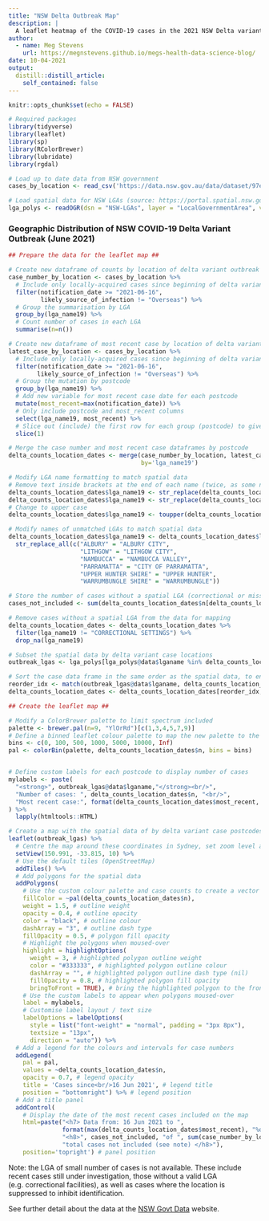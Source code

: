 ```yaml
---
title: "NSW Delta Outbreak Map"
description: |
  A leaflet heatmap of the COVID-19 cases in the 2021 NSW Delta variant outbreak.
author:
  - name: Meg Stevens
    url: https://megnstevens.github.io/megs-health-data-science-blog/
date: 10-04-2021
output:
  distill::distill_article:
    self_contained: false
---
```



```r
knitr::opts_chunk$set(echo = FALSE)

# Required packages
library(tidyverse)
library(leaflet)
library(sp)
library(RColorBrewer)
library(lubridate)
library(rgdal)
```


```r
# Load up to date data from NSW government
cases_by_location <- read_csv('https://data.nsw.gov.au/data/dataset/97ea2424-abaf-4f3e-a9f2-b5c883f42b6a/resource/2776dbb8-f807-4fb2-b1ed-184a6fc2c8aa/download/confirmed_cases_table4_location_likely_source.csv')

# Load spatial data for NSW LGAs (source: https://portal.spatial.nsw.gov.au/portal/home/item.html?id=3e1edb6861524b5490c74db81e42433a)
lga_polys <- readOGR(dsn = "NSW-LGAs", layer = "LocalGovernmentArea", verbose = FALSE)
```

### Geographic Distribution of NSW COVID-19 Delta Variant Outbreak (June 2021)

```r
## Prepare the data for the leaflet map ##

# Create new dataframe of counts by location of delta variant outbreak
case_number_by_location <- cases_by_location %>%
  # Include only locally-acquired cases since beginning of delta variant outbreak (16 Jun 2021)
  filter(notification_date >= "2021-06-16", 
         likely_source_of_infection != "Overseas") %>%
  # Group the summarisation by LGA
  group_by(lga_name19) %>%
  # Count number of cases in each LGA
  summarise(n=n())

# Create new dataframe of most recent case by location of delta variant outbreak
latest_case_by_location <- cases_by_location %>%
  # Include only locally-acquired cases since beginning of delta variant outbreak (16 Jun 2021)
  filter(notification_date >= "2021-06-16", 
        likely_source_of_infection != "Overseas") %>%
  # Group the mutation by postcode
  group_by(lga_name19) %>%
  # Add new variable for most recent case date for each postcode
  mutate(most_recent=max(notification_date)) %>%
  # Only include postcode and most_recent columns
  select(lga_name19, most_recent) %>% 
  # Slice out (include) the first row for each group (postcode) to give one observation per postcode 
  slice(1)

# Merge the case number and most recent case dataframes by postcode
delta_counts_location_dates <- merge(case_number_by_location, latest_case_by_location, 
                                     by='lga_name19')

# Modify LGA name formatting to match spatial data
# Remove text inside brackets at the end of each name (twice, as some names have two sets of brackets)
delta_counts_location_dates$lga_name19 <- str_replace(delta_counts_location_dates$lga_name19, "\\s*\\([^\\)]+\\)\\s*$", "")
delta_counts_location_dates$lga_name19 <- str_replace(delta_counts_location_dates$lga_name19, "\\s*\\([^\\)]+\\)\\s*$", "")
# Change to upper case
delta_counts_location_dates$lga_name19 <- toupper(delta_counts_location_dates$lga_name19)

# Modify names of unmatched LGAs to match spatial data
delta_counts_location_dates$lga_name19 <- delta_counts_location_dates$lga_name19 %>%
  str_replace_all(c("ALBURY" = "ALBURY CITY", 
                    "LITHGOW" = "LITHGOW CITY",
                    "NAMBUCCA" = "NAMBUCCA VALLEY", 
                    "PARRAMATTA" = "CITY OF PARRAMATTA",
                    "UPPER HUNTER SHIRE" = "UPPER HUNTER",
                    "WARRUMBUNGLE SHIRE" = "WARRUMBUNGLE"))

# Store the number of cases without a spatial LGA (correctional or missing)
cases_not_included <- sum(delta_counts_location_dates$n[delta_counts_location_dates$lga_name19 == "CORRECTIONAL SETTINGS" | is.na(delta_counts_location_dates$lga_name19)])

# Remove cases without a spatial LGA from the data for mapping
delta_counts_location_dates <- delta_counts_location_dates %>%
  filter(lga_name19 != "CORRECTIONAL SETTINGS") %>%
  drop_na(lga_name19)

# Subset the spatial data by delta variant case locations
outbreak_lgas <- lga_polys[lga_polys@data$lganame %in% delta_counts_location_dates$lga_name19,]

# Sort the case data frame in the same order as the spatial data, to ensure matching of labels and polygons on map
reorder_idx <- match(outbreak_lgas@data$lganame, delta_counts_location_dates$lga_name19)
delta_counts_location_dates <- delta_counts_location_dates[reorder_idx,]

```

```r
## Create the leaflet map ##

# Modify a ColorBrewer palette to limit spectrum included
palette <- brewer.pal(n=9, "YlOrRd")[c(1,3,4,5,7,9)]
# Define a binned leaflet colour palette to map the new palette to the number of cases 
bins <- c(0, 100, 500, 1000, 5000, 10000, Inf)
pal <- colorBin(palette, delta_counts_location_dates$n, bins = bins)


# Define custom labels for each postcode to display number of cases
mylabels <- paste(
  "<strong>", outbreak_lgas@data$lganame,"</strong><br/>",
  "Number of cases: ", delta_counts_location_dates$n, "<br/>",
  "Most recent case:", format(delta_counts_location_dates$most_recent, "%d %b %Y")
) %>%
  lapply(htmltools::HTML)

# Create a map with the spatial data of by delta variant case postcodes
leaflet(outbreak_lgas) %>% 
  # Centre the map around these coordinates in Sydney, set zoom level at 10
  setView(150.991, -33.815, 10) %>% 
  # Use the default tiles (OpenStreetMap)
  addTiles() %>% 
  # Add polygons for the spatial data
  addPolygons(
    # Use the custom colour palette and case counts to create a vector of colour to fill the polygons
    fillColor = ~pal(delta_counts_location_dates$n), 
    weight = 1.5, # outline weight
    opacity = 0.4, # outline opacity
    color = "black", # outline colour
    dashArray = "3", # outline dash type
    fillOpacity = 0.5, # polygon fill opacity
    # Highlight the polygons when moused-over
    highlight = highlightOptions(
      weight = 3, # highlighted polygon outline weight
      color = "#333333", # highlighted polygon outline colour
      dashArray = "", # highlighted polygon outline dash type (nil)
      fillOpacity = 0.8, # highlighted polygon fill opacity
      bringToFront = TRUE), # bring the highlighted polygon to the front to ensure visible
    # Use the custom labels to appear when polygons moused-over
    label = mylabels,
    # Customise label layout / text size
    labelOptions = labelOptions( 
      style = list("font-weight" = "normal", padding = "3px 8px"), 
      textsize = "13px", 
      direction = "auto")) %>%
  # Add a legend for the colours and intervals for case numbers
  addLegend(
    pal = pal, 
    values = ~delta_counts_location_dates$n, 
    opacity = 0.7, # legend opacity
    title = 'Cases since<br/>16 Jun 2021', # legend title
    position = "bottomright") %>% # legend position
  # Add a title panel
  addControl(
    # Display the date of the most recent cases included on the map
    html=paste("<h7> Data from: 16 Jun 2021 to ", 
               format(max(delta_counts_location_dates$most_recent), "%d %b %Y"), "</h7></br>",
               "<h8>", cases_not_included, "of ", sum(case_number_by_location$n), 
               "total cases not included (see note) </h8>"),
    position='topright') # panel position

```

Note: the LGA of small number of cases is not available. These include recent cases still under investigation, those without a valid LGA (e.g. correctional facilities), as well as cases where the location is suppressed to inhibit identification. 

See further detail about the data at the [NSW Govt Data](https://data.nsw.gov.au/search/dataset/ds-nsw-ckan-97ea2424-abaf-4f3e-a9f2-b5c883f42b6a/details?q=covid%20case%20location) website.

<br>


